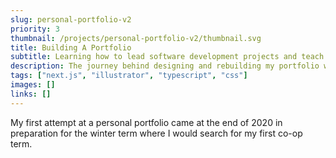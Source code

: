 ```yaml
---
slug: personal-portfolio-v2
priority: 3
thumbnail: /projects/personal-portfolio-v2/thumbnail.svg
title: Building A Portfolio
subtitle: Learning how to lead software development projects and teach people how to code 
description: The journey behind designing and rebuilding my portfolio with a focus on an unique design made accomplished by Illustrator and svgs! Learning how to master my CSS.
tags: ["next.js", "illustrator", "typescript", "css"]
images: []
links: []
---
```

My first attempt at a personal portfolio came at the end of 2020 in preparation for
the winter term where I would search for my first co-op term.
